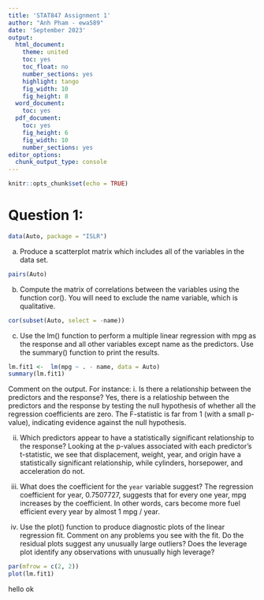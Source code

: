 ```yaml
---
title: 'STAT847 Assignment 1'
author: "Anh Pham - ewa589"
date: 'September 2023'
output:
  html_document:
    theme: united
    toc: yes
    toc_float: no
    number_sections: yes
    highlight: tango
    fig_width: 10
    fig_height: 8
  word_document:
    toc: yes
  pdf_document:
    toc: yes
    fig_height: 6
    fig_width: 10
    number_sections: yes
editor_options:
  chunk_output_type: console
---
```


```r
knitr::opts_chunk$set(echo = TRUE)
```

# Question 1:

```r
data(Auto, package = "ISLR")
```
a. Produce a scatterplot matrix which includes all of the variables in the data set.
```r
pairs(Auto)
```
b. Compute the matrix of correlations between the variables using the function cor(). You will need to exclude the name variable, which is qualitative.
```r
cor(subset(Auto, select = -name))
```
c. Use the lm() function to perform a multiple linear regression with mpg as the response and all other variables except name as the predictors. Use the summary() function to print the results.
```r
lm.fit1 <-  lm(mpg ~ . - name, data = Auto)
summary(lm.fit1)
```
Comment on the output. For instance:
i. Is there a relationship between the predictors and the response?
Yes, there is a relatioship between the predictors and the response by testing the null hypothesis of whether all the regression coefficients are zero. The F-statistic is far from 1 (with a small p-value), indicating evidence against the null hypothesis.

ii. Which predictors appear to have a statistically significant relationship to the response?
Looking at the p-values associated with each predictor’s t-statistic, we see that displacement, weight, year, and origin have a statistically significant relationship, while cylinders, horsepower, and acceleration do not.

iii. What does the coefficient for the `year` variable suggest?
The regression coefficient for year, 0.7507727, suggests that for every one year, mpg increases by the coefficient. In other words, cars become more fuel efficient every year by almost 1 mpg / year.

d. Use the plot() function to produce diagnostic plots of the linear regression fit. Comment on any problems you see with the fit. Do the residual plots suggest any unusually large outliers? Does the leverage plot identify any observations with unusually high leverage?
```r
par(mfrow = c(2, 2))
plot(lm.fit1)
```
hello ok

